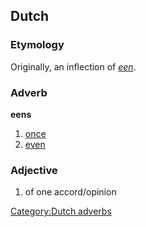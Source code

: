 ==Dutch==
===Etymology===
Originally, an inflection of ''[[een]]''.

===Adverb===
'''eens'''
# [[once]]
# [[even]]

===Adjective===
{{infl|nl|adjective}}
# of one accord/opinion

[[Category:Dutch adverbs]]